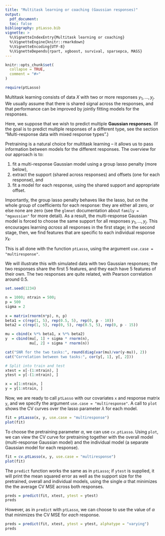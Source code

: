 ```yaml
---
title: "Multitask learning or coaching (Gaussian responses)"
output: 
  pdf_document:
  toc: false
bibliography: ptLasso.bib
vignette: >
  %\VignetteIndexEntry{Multitask learning or coaching}
  %\VignetteEngine{knitr::rmarkdown}
  %\VignetteEncoding{UTF-8}
  %\VignetteDepends{rpart, xgboost, survival, sparsepca, MASS}
---
```


```r
knitr::opts_chunk$set(
  collapse = TRUE,
  comment = "#>"
)
```

```r
require(ptLasso)
```

Multitask learning consists of data $X$ with two or more responses $y_1, \dots, y_j$. We usually assume that there is shared signal across the responses, and that performance can be improved by jointly fitting models for the responses.

Here, we suppose that we wish to predict multiple __Gaussian responses__. (If the goal is to predict multiple responses of a different type, see the section "Multi-response data with mixed response types".)

Pretraining is a natural choice for multitask learning -- it allows us to pass information between models for the different responses. The overview for our approach is to:

1. fit a multi-response Gaussian model using a group lasso penalty (more below),
2. extract the support (shared across responses) and offsets (one for each response), and
3. fit a model for each response, using the shared support and appropriate offset.

Importantly, the group lasso penalty behaves like the lasso, but on the whole group of coefficients for each response: they are either all zero, or else none are zero (see the `glmnet` documentation about `family = "mgaussian"` for more detail). As a result, the multi-response Gaussian model is forced to choose the same support for all responses $y_1, \dots, y_j$. This encourages learning _across_ all responses in the first stage; in the second stage, then, we find features that are specific to each individual response $y_k$.

This is all done with the function `ptLasso`, using the argument `use.case = "multiresponse"`.

We will illustrate this with simulated data with two Gaussian responses; the two responses share the first 5 features, and they each have 5 features of their own. The two responses are quite related, with Pearson correlation around 0.5. 
```r
set.seed(1234)

n = 1000; ntrain = 500;
p = 500
sigma = 2
     
x = matrix(rnorm(n*p), n, p)
beta1 = c(rep(1, 5), rep(0.5, 5), rep(0, p - 10))
beta2 = c(rep(1, 5), rep(0, 5), rep(0.5, 5), rep(0, p - 15))

mu = cbind(x %*% beta1, x %*% beta2)
y  = cbind(mu[, 1] + sigma * rnorm(n), 
           mu[, 2] + sigma * rnorm(n))

cat("SNR for the two tasks:", round(diag(var(mu)/var(y-mu)), 2))
cat("Correlation between two tasks:", cor(y[, 1], y[, 2]))

# Split into train and test
xtest = x[-(1:ntrain), ]
ytest = y[-(1:ntrain), ]

x = x[1:ntrain, ]
y = y[1:ntrain, ]
```

Now, we are ready to call `ptLasso` with our covariates `x` and response matrix `y`, and we specify the argument `use.case = "multiresponse"`. A call to `plot` shows the CV curves over the lasso parameter $\lambda$ for each model.
```r
fit = ptLasso(x, y, use.case = "multiresponse")
plot(fit)
```

To choose the pretraining parameter $\alpha$, we can use `cv.ptLasso`. Using `plot`, we can view the CV curve for pretraining together with the overall model (multi-response Gaussian model) and the individual model (a separate Gaussian model for each response).
```r
fit = cv.ptLasso(x, y, use.case = "multiresponse")
plot(fit)
```

The `predict` function works the same as in `ptLasso`; if `ytest` is supplied, it will print the mean squared error as well as the support size for the pretrained, overall and individual models, using the single $\alpha$ that minimizes the the average CV MSE across both responses.
```r
preds = predict(fit, xtest, ytest = ytest)
preds
```

However, as in `predict` with `ptLasso`, we can choose to use the value of $\alpha$ that minimizes the CV MSE for _each_ response.
```r
preds = predict(fit, xtest, ytest = ytest, alphatype = "varying")
preds
```